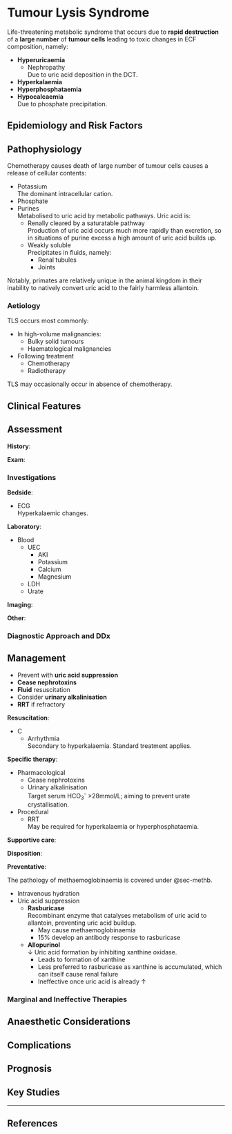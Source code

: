 # Tumour Lysis Syndrome

Life-threatening metabolic syndrome that occurs due to **rapid destruction** of a **large number** of **tumour cells** leading to toxic changes in ECF composition, namely:

* **Hyperuricaemia**
	* Nephropathy\
	Due to uric acid deposition in the DCT.
* **Hyperkalaemia**
* **Hyperphosphataemia**
* **Hypocalcaemia**\
Due to phosphate precipitation.


## Epidemiology and Risk Factors

## Pathophysiology

Chemotherapy causes death of large number of tumour cells causes a release of cellular contents:

* Potassium\
The dominant intracellular cation.
* Phosphate
* Purines\
Metabolised to uric acid by metabolic pathways. Uric acid is:
	* Renally cleared by a saturatable pathway\
	Production of uric acid occurs much more rapidly than excretion, so in situations of purine excess a high amount of uric acid builds up.
	* Weakly soluble\
	Precipitates in fluids, namely:
		* Renal tubules
		* Joints

:::column-margin
Notably, primates are relatively unique in the animal kingdom in their inability to natively convert uric acid to the fairly harmless allantoin.
:::

### Aetiology

TLS occurs most commonly:

* In high-volume malignancies:
	* Bulky solid tumours
	* Haematological malignancies
* Following treatment
	* Chemotherapy
	* Radiotherapy

:::column-margin
TLS may occasionally occur in absence of chemotherapy.
:::

## Clinical Features

## Assessment

**History**:

**Exam**:


### Investigations

**Bedside**:

* ECG\
Hyperkalaemic changes.

**Laboratory**:

* Blood
	* UEC
		* AKI
		* Potassium
		* Calcium
		* Magnesium
	* LDH
	* Urate

**Imaging**:

**Other**:


### Diagnostic Approach and DDx

## Management

:::priority
* Prevent with **uric acid suppression**
* **Cease nephrotoxins**
* **Fluid** resuscitation
* Consider **urinary alkalinisation**
* **RRT** if refractory
:::

**Resuscitation**:

* C
	* Arrhythmia\
	Secondary to hyperkalaemia. Standard treatment applies.

**Specific therapy**:

* Pharmacological
	* Cease nephrotoxins
	* Urinary alkalinisation\
	Target serum HCO~3~^-^ >28mmol/L; aiming to prevent urate crystallisation.
* Procedural
	* RRT\
	May be required for hyperkalaemia or hyperphosphataemia.

**Supportive care**:

**Disposition**:

**Preventative**:

:::column-margin
The pathology of methaemoglobinaemia is covered under @sec-methb.
:::

* Intravenous hydration
* Uric acid suppression
	* **Rasburicase**\
	Recombinant enzyme that catalyses metabolism of uric acid to allantoin, preventing uric acid buildup.
		* May cause methaemoglobinaemia
		* 15% develop an antibody response to rasburicase
	* **Allopurinol**\
	↓ Uric acid formation by inhibiting xanthine oxidase.
		* Leads to formation of xanthine
		* Less preferred to rasburicase as xanthine is accumulated, which can itself cause renal failure
		* Ineffective once uric acid is already ↑

### Marginal and Ineffective Therapies

## Anaesthetic Considerations

## Complications

## Prognosis

## Key Studies


---

## References
